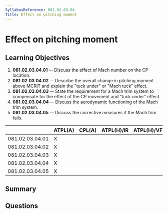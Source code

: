 ```yaml
---
SyllabusReference: 081.02.03.04
Title: Effect on pitching moment
---
```


# Effect on pitching moment

## Learning Objectives

1. **081.02.03.04.01** -- Discuss the effect of Mach number on the CP location.
2. **081.02.03.04.02** -- Describe the overall change in pitching moment above
   MCRIT and explain the "tuck under" or "Mach tuck" effect.
3. **081.02.03.04.03** -- State the requirement for a Mach trim system to
   compensate for the effect of the CP movement and "tuck under" effect.
4. **081.02.03.04.04** -- Discuss the aerodynamic functioning of the Mach trim
   system.
5. **081.02.03.04.05** -- Discuss the corrective measures if the Mach trim
   fails.

|                 | ATPL(A) | CPL(A) | ATPL(H)/IR | ATPL(H)/VFR | CPL(H) | IR  | CBIR(A) |
| --------------- | ------- | ------ | ---------- | ----------- | ------ | --- | ------- |
| 081.02.03.04.01 | X       |        |            |             |        |     |         |
| 081.02.03.04.02 | X       |        |            |             |        |     |         |
| 081.02.03.04.03 | X       |        |            |             |        |     |         |
| 081.02.03.04.04 | X       |        |            |             |        |     |         |
| 081.02.03.04.05 | X       |        |            |             |        |     |         |

## Summary

## Questions
